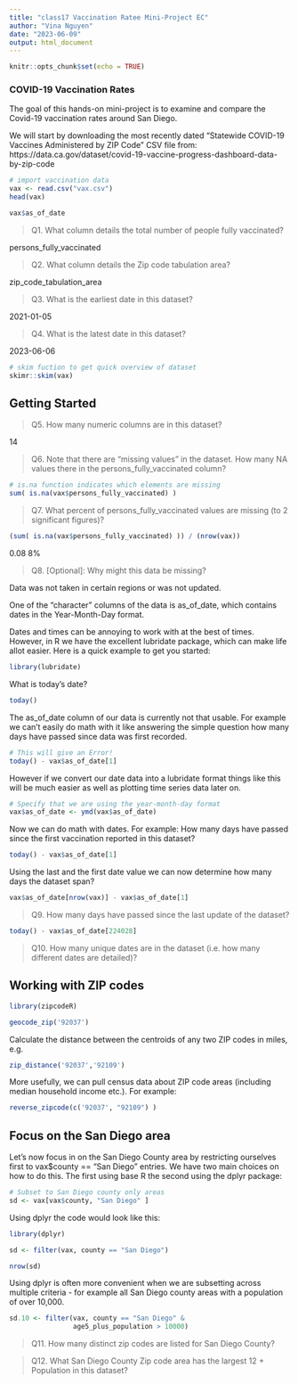 ```yaml
---
title: "class17 Vaccination Ratee Mini-Project EC"
author: "Vina Nguyen"
date: "2023-06-09"
output: html_document
---
```


```r
knitr::opts_chunk$set(echo = TRUE)
```

### COVID-19 Vaccination Rates
The goal of this hands-on mini-project is to examine and compare the Covid-19 vaccination rates around San Diego.

We will start by downloading the most recently dated “Statewide COVID-19 Vaccines Administered by ZIP Code” CSV file from: https://data.ca.gov/dataset/covid-19-vaccine-progress-dashboard-data-by-zip-code

```r
# import vaccination data
vax <- read.csv("vax.csv")
head(vax)
```

```r
vax$as_of_date
```


> Q1. What column details the total number of people fully vaccinated? 

persons_fully_vaccinated

> Q2. What column details the Zip code tabulation area? 

zip_code_tabulation_area

> Q3. What is the earliest date in this dataset? 

2021-01-05

> Q4. What is the latest date in this dataset?

2023-06-06

```r
# skim fuction to get quick overview of dataset
skimr::skim(vax)
```

## Getting Started

> Q5. How many numeric columns are in this dataset? 

14

> Q6. Note that there are “missing values” in the dataset. How many NA values there in the persons_fully_vaccinated column? 

```r
# is.na function indicates which elements are missing
sum( is.na(vax$persons_fully_vaccinated) )
```

> Q7. What percent of persons_fully_vaccinated values are missing (to 2 significant figures)? 

```r
(sum( is.na(vax$persons_fully_vaccinated) )) / (nrow(vax))

```
0.08 8%

> Q8. [Optional]: Why might this data be missing?

Data was not taken in certain regions or was not updated. 


One of the “character” columns of the data is as_of_date, which contains dates in the Year-Month-Day format.

Dates and times can be annoying to work with at the best of times. However, in R we have the excellent lubridate package, which can make life allot easier. Here is a quick example to get you started:

```r
library(lubridate)
```

What is today's date?
```r
today()
```

The as_of_date column of our data is currently not that usable. For example we can’t easily do math with it like answering the simple question how many days have passed since data was first recorded.

```r
# This will give an Error!
today() - vax$as_of_date[1]
```

However if we convert our date data into a lubridate format things like this will be much easier as well as plotting time series data later on.

```r
# Specify that we are using the year-month-day format
vax$as_of_date <- ymd(vax$as_of_date)
```

Now we can do math with dates. For example: How many days have passed since the first vaccination reported in this dataset?

```r
today() - vax$as_of_date[1]
```

Using the last and the first date value we can now determine how many days the dataset span?

```r
vax$as_of_date[nrow(vax)] - vax$as_of_date[1]
```

> Q9. How many days have passed since the last update of the dataset? 

```r
today() - vax$as_of_date[224028]
```

> Q10. How many unique dates are in the dataset (i.e. how many different dates are detailed)? 



## Working with ZIP codes

```r
library(zipcodeR)
```

```r
geocode_zip('92037')
```

Calculate the distance between the centroids of any two ZIP codes in miles, e.g.

```r
zip_distance('92037','92109')
```

More usefully, we can pull census data about ZIP code areas (including median household income etc.). For example:

```r
reverse_zipcode(c('92037', "92109") )
```

## Focus on the San Diego area

Let’s now focus in on the San Diego County area by restricting ourselves first to vax$county == "San Diego" entries. We have two main choices on how to do this. The first using base R the second using the dplyr package:

```r
# Subset to San Diego county only areas
sd <- vax[vax$county, "San Diego" ]
```

Using dplyr the code would look like this:

```r
library(dplyr)

sd <- filter(vax, county == "San Diego")

nrow(sd)
```

Using dplyr is often more convenient when we are subsetting across multiple criteria - for example all San Diego county areas with a population of over 10,000.

```r
sd.10 <- filter(vax, county == "San Diego" &
                age5_plus_population > 10000)
```

> Q11. How many distinct zip codes are listed for San Diego County? 



>Q12. What San Diego County Zip code area has the largest 12 + Population in this dataset? 











